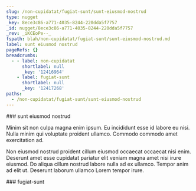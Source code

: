 ```yaml
---
slug: /non-cupidatat/fugiat-sunt/sunt-eiusmod-nostrud
type: nugget
_key: 8ece3c86-a771-4035-8244-220dda5f7757
_id: nugget/8ece3c86-a771-4035-8244-220dda5f7757
_rev: _iKCEoPe--_
fspath: blah/non-cupidatat/fugiat-sunt/sunt-eiusmod-nostrud.md
label: sunt eiusmod nostrud
pageRefs: {}
breadcrumbs:
  - - label: non-cupidatat
      shortlabel: null
      _key: '12416964'
    - label: fugiat-sunt
      shortlabel: null
      _key: '12417268'
paths:
  - /non-cupidatat/fugiat-sunt/sunt-eiusmod-nostrud
---
```


<NuggetArea>
<Nugget slug="/non-cupidatat/fugiat-sunt/sunt-eiusmod-nostrud" type="nugget" _key="8ece3c86-a771-4035-8244-220dda5f7757" _id="nugget/8ece3c86-a771-4035-8244-220dda5f7757" _rev="_iKCEoPe--_" fspath="blah/non-cupidatat/fugiat-sunt/sunt-eiusmod-nostrud.md" label="sunt eiusmod nostrud" paths="/non-cupidatat/fugiat-sunt/sunt-eiusmod-nostrud">
<NuggetBody>
### sunt eiusmod nostrud

Minim sit non culpa magna enim ipsum. Eu incididunt esse id labore eu nisi. Nulla minim qui voluptate proident ullamco. Commodo commodo amet exercitation ad.

Non eiusmod nostrud proident cillum eiusmod occaecat occaecat nisi enim. Deserunt amet esse cupidatat pariatur elit veniam magna amet nisi irure eiusmod. Do aliqua cillum nostrud labore nulla ad ex ullamco. Tempor anim ad elit ut. Deserunt laborum ullamco Lorem tempor irure.

</NuggetBody>
<Breadcrumbs>
<Crumbs>
<Crumb _key="12416964" label="non-cupidatat" /><Crumb _key="12417268" label="fugiat-sunt" />
</Crumbs>
</Breadcrumbs>
</Nugget>

<NuggetsInbound>
</NuggetsInbound>
<NuggetsOutbound>
</NuggetsOutbound>
</NuggetArea>
<PassagesInbound>
<Passage direction="inbound" type="passage" _key="12417268" _id="passage/12417268" _rev="_iKCEoOe---" label="fugiat-sunt" passage="fugiat-sunt" fspath="blah/non-cupidatat/fugiat-sunt" paths="/non-cupidatat/fugiat-sunt" slug="/non-cupidatat/fugiat-sunt">
<NuggetBody>
### fugiat-sunt

</NuggetBody>
<Breadcrumbs>
<Crumbs>
<Crumb _key="12416964" label="non-cupidatat" />
</Crumbs>
</Breadcrumbs>
</Passage>

</PassagesInbound>
<PassagesOutbound>
</PassagesOutbound>